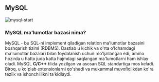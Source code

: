 
## MySQL

![mysql-start](/images/tutorials/database/mysql.png)

### MySQL ma'lumotlar bazasi nima?

MySQL - bu SQL-ni implement qiladigan relation ma'lumotlar bazasini boshqarish tizimi (RDBMS). Dastlab u kichik va o'rta o'lchamdagi ma'lumotlar bazalari bilan foydalanish uchun mo'ljallangan edi, ammo hozirda u hatto juda katta hajmdagi saqlangan ma'lumotlarni ham ishlay oladi. MySQL **C/C++** tilida yozilgan va asosan SQL standartiga mos keladi. Biroq, u ko'plab extensionlarni qo'shadi va mukammal muvofiqlikdan ko'ra tezlik va ishonchlilikni ta'kidlaydi. 